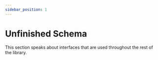```yaml
---
sidebar_position: 1
---
```



# Unfinished Schema

This section speaks about interfaces that are used throughout the rest of the library.

<DocCardList />
